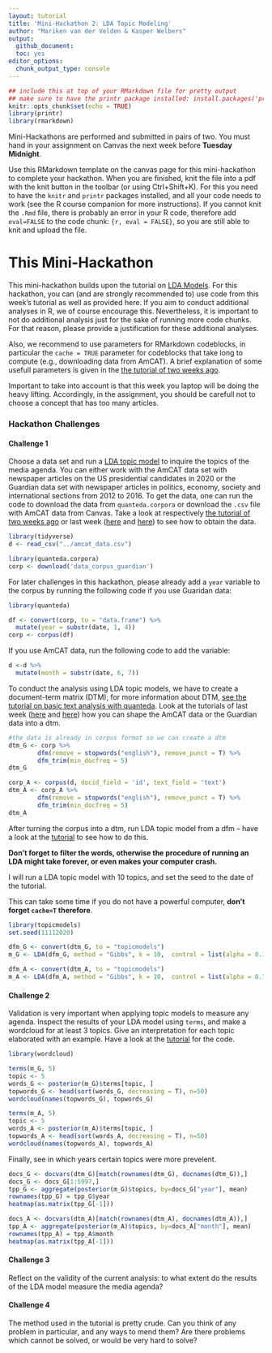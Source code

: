 ```yaml
---
layout: tutorial
title: 'Mini-Hackathon 2: LDA Topic Modeling'
author: "Mariken van der Velden & Kasper Welbers"
output:
  github_document:
  toc: yes
editor_options: 
  chunk_output_type: console
---
```

  
```r
## include this at top of your RMarkdown file for pretty output
## make sure to have the printr package installed: install.packages('printr')
knitr::opts_chunk$set(echo = TRUE)
library(printr)
library(rmarkdown)
```

Mini-Hackathons are performed and submitted in pairs of two. 
You must hand in your assignment on Canvas the next week before **Tuesday Midnight**.

Use this RMarkdown template on the canvas page for this mini-hackathon to complete your hackathon.
When you are finished, knit the file into a pdf with the knit button in the toolbar (or using Ctrl+Shift+K).
For this you need to have the `knitr` and `printr` packages installed, and all your code needs to work (see the R course companion for more instructions).
If you cannot knit the `.Rmd` file, there is probably an error in your R code, therefore add `eval=FALSE` to the code chunk: `{r, eval = FALSE}`, so you are still able to knit and upload the file.

# This Mini-Hackathon
This mini-hackathon builds upon the tutorial on [LDA Models](https://github.com/ccs-amsterdam/r-course-material/blob/master/tutorials/r_text_lda.md). 
For this hackathon, you can (and are strongly recommended to) use code from this week's tutorial as well as provided here.
If you aim to conduct additional analyses in R, we of course encourage this.
Nevertheless, it is important to not do additional analysis just for the sake of running more code chunks. 
For that reason, please provide a justification for these additional analyses.

Also, we recommend to use parameters for RMarkdown codeblocks, in particular the `cache = TRUE` parameter for codeblocks that take long to compute (e.g., downloading data from AmCAT). 
A brief explanation of some usefull parameters is given in the [the tutorial of two weeks ago](https://github.com/MarikenvdVelden/Replication-Hackathons/blob/main/Intro-to-rmd-and-data-retrieval.md).

Important to take into account is that this week you laptop will be doing the heavy lifting. 
Accordingly, in the assignment, you should be carefull not to choose a concept that has too many articles. 

### Hackathon Challenges

#### Challenge 1
Choose a data set and run a [LDA topic model](https://github.com/ccs-amsterdam/r-course-material/blob/master/tutorials/r_text_lda.md) to inquire the topics of the media agenda. 
You can either work with the AmCAT data set with newspaper articles on the US presidential candidates in 2020 or the Guardian data set with newspaper articles in politics, economy, society and international sections from 2012 to 2016.
To get the data, one can run the code to download the data from `quanteda.corpora` or download the `.csv` file with AmCAT data from Canvas.
Take a look at respectively [the tutorial of two weeks ago](https://github.com/MarikenvdVelden/Replication-Hackathons/blob/main/Intro-to-rmd-and-data-retrieval.md) or last week ([here](https://github.com/MarikenvdVelden/Replication-Hackathons/blob/main/Mini-Hackathon1.md) and [here](https://github.com/MarikenvdVelden/Replication-Hackathons/blob/main/Mini-Hackathon1-Guardian.md)) to see how to obtain the data.

```r
library(tidyverse)
d <- read_csv("../amcat_data.csv")

library(quanteda.corpora)
corp <- download('data_corpus_guardian')
```

For later challenges in this hackathon, please already add a `year` variable to the corpus by running the following code if you use Guaridan data:

```r
library(quanteda)

df <- convert(corp, to = "data.frame") %>%
  mutate(year = substr(date, 1, 4))
corp <- corpus(df)
```

If you use AmCAT data, run the following code to add the variable:

```r
d <-d %>%
  mutate(month = substr(date, 6, 7))
```

To conduct the analysis using LDA topic models, we have to create a document-term matrix (DTM), for more information about DTM, [see the tutorial on basic text analysis with quanteda](https://github.com/ccs-amsterdam/r-course-material/blob/master/tutorials/R_text_3_quanteda.md).
Look at the tutorials of last week ([here](https://github.com/MarikenvdVelden/Replication-Hackathons/blob/main/Mini-Hackathon1.md) and [here](https://github.com/MarikenvdVelden/Replication-Hackathons/blob/main/Mini-Hackathon1-Guardian.md)) how you can shape the AmCAT data or the Guardian data into a dtm.

```r
#the data is already in corpus format so we can create a dtm
dtm_G <- corp %>% 
        dfm(remove = stopwords("english"), remove_punct = T) %>% 
        dfm_trim(min_docfreq = 5)
dtm_G

corp_A <- corpus(d, docid_field = 'id', text_field = 'text')
dtm_A <- corp_A %>% 
        dfm(remove = stopwords("english"), remove_punct = T) %>% 
        dfm_trim(min_docfreq = 5)
dtm_A

```

After turning the corpus into a dtm, run LDA topic model from a dfm -- have a look at the [tutorial](https://github.com/ccs-amsterdam/r-course-material/blob/master/tutorials/r_text_lda.md) to see how to do this.

**Don't forget to filter the words, otherwise the procedure of running an LDA might take forever, or even makes your computer crash.**

I will run a LDA topic model with 10 topics, and set the seed to the date of the tutorial.

This can take some time if you do not have a powerful computer, **don't forget `cache=T` therefore**.

```r
library(topicmodels)
set.seed(11112020)

dfm_G <- convert(dtm_G, to = "topicmodels") 
m_G <- LDA(dfm_G, method = "Gibbs", k = 10,  control = list(alpha = 0.1))

dfm_A <- convert(dtm_A, to = "topicmodels") 
m_A <- LDA(dfm_A, method = "Gibbs", k = 10,  control = list(alpha = 0.1))
```

#### Challenge 2
Validation is very important when applying topic models to measure any agenda.
Inspect the results of your LDA model using `terms`, and make a wordcloud for at least 3 topics.
Give an interpretation for each topic elaborated with an example.
Have a look at the [tutorial](https://github.com/ccs-amsterdam/r-course-material/blob/master/tutorials/r_text_lda.md#inspecting-lda-results) for the code.

```r
library(wordcloud)

terms(m_G, 5)
topic <- 5
words_G <- posterior(m_G)$terms[topic, ]
topwords_G <- head(sort(words_G, decreasing = T), n=50)
wordcloud(names(topwords_G), topwords_G)

terms(m_A, 5)
topic <- 5
words_A <- posterior(m_A)$terms[topic, ]
topwords_A <- head(sort(words_A, decreasing = T), n=50)
wordcloud(names(topwords_A), topwords_A)
```

Finally, see in which years certain topics were more prevelent.

```r
docs_G <- docvars(dtm_G)[match(rownames(dtm_G), docnames(dtm_G)),]
docs_G <- docs_G[1:5997,]
tpp_G <- aggregate(posterior(m_G)$topics, by=docs_G["year"], mean)
rownames(tpp_G) = tpp_G$year
heatmap(as.matrix(tpp_G[-1]))

docs_A <- docvars(dtm_A)[match(rownames(dtm_A), docnames(dtm_A)),]
tpp_A <- aggregate(posterior(m_A)$topics, by=docs_A["month"], mean)
rownames(tpp_A) = tpp_A$month
heatmap(as.matrix(tpp_A[-1]))
```

#### Challenge 3
Reflect on the validity of the current analysis: to what extent do the results of the LDA model measure the media agenda?

#### Challenge 4
The method used in the tutorial is pretty crude. Can you think of any problem in particular, and any ways to mend them? Are there problems which cannot be solved, or would be very hard to solve?
